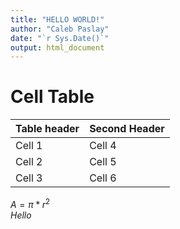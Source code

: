 ```yaml
---
title: "HELLO WORLD!"
author: "Caleb Paslay"
date: "`r Sys.Date()`"
output: html_document
---
```

# Cell Table
Table header | Second Header
------------ | --------------
Cell 1       | Cell 4
Cell 2       | Cell 5
Cell 3       | Cell 6

$A = \pi*r^{2}$  
*Hello*

